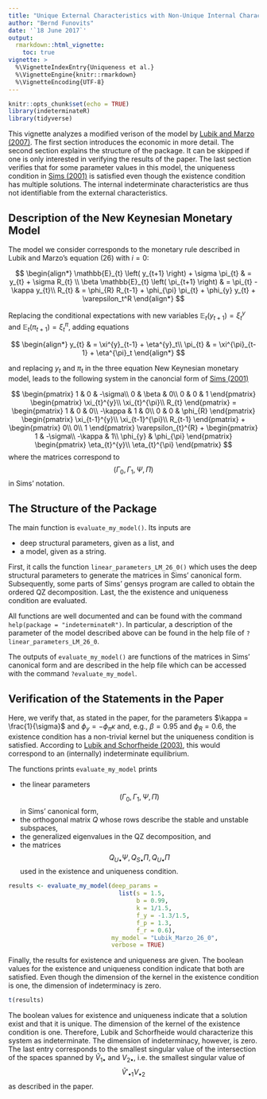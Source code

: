 ```yaml
---
title: "Unique External Characteristics with Non-Unique Internal Characteristics"
author: "Bernd Funovits"
date: '`18 June 2017`'
output:
  rmarkdown::html_vignette:
    toc: true
vignette: >
  %\VignetteIndexEntry{Uniqueness et al.}
  %\VignetteEngine{knitr::rmarkdown}
  %\VignetteEncoding{UTF-8}
---
```


```r
knitr::opts_chunk$set(echo = TRUE)
library(indeterminateR)
library(tidyverse)
```

This vignette analyzes a modified verison of the model by [Lubik and Marzo (2007)](https://doi.org/10.1016/j.iref.2004.09.008). 
The first section introduces the economic in more detail.
The second section explains the structure of the package.
It can be skipped if one is only interested in verifying the results of the paper.
The last section verifies that for some parameter values in this model, the uniqueness condition in [Sims (2001)](https://doi.org/10.1023/A:1020517101123) is satisfied even though the existence condition has multiple solutions.
The internal indeterminate characteristics are thus not identifiable from the external characteristics.

## Description of the New Keynesian Monetary Model

The model we consider corresponds to the monetary rule described in Lubik and Marzo's equation (26) with $i = 0$:

$$
\begin{align*}
    \mathbb{E}_{t} \left( y_{t+1} \right) + \sigma \pi_{t} & = y_{t} + \sigma R_{t} \\
    \beta \mathbb{E}_{t} \left( \pi_{t+1} \right) & = \pi_{t} - \kappa y_{t}\\
    R_{t} & = \phi_{R} R_{t-1} + \phi_{\pi} \pi_{t} + \phi_{y} y_{t} + \varepsilon_t^R
\end{align*}
$$

Replacing the conditional expectations with new variables $\mathbb{E}_{t} \left( y_{t+1} \right) = \xi^{y}_t$ and $\mathbb{E}_{t} \left( \pi_{t+1} \right) = \xi^{\pi}_t$, adding equations 

$$
\begin{align*}
  y_{t} & = \xi^{y}_{t-1} + \eta^{y}_t\\
  \pi_{t} & = \xi^{\pi}_{t-1} + \eta^{\pi}_t
\end{align*}
$$

and replacing $y_t$ and $\pi_t$ in the three equation New Keynesian monetary model, leads to the following system in the canoncial form of [Sims (2001)](https://doi.org/10.1023/A:1020517101123)

$$
\begin{pmatrix}
    1 & 0 & -\sigma\\
    0 & \beta & 0\\
    0 & 0 & 1
\end{pmatrix}
\begin{pmatrix}
    \xi_{t}^{y}\\
    \xi_{t}^{\pi}\\
    R_{t}
\end{pmatrix} =
\begin{pmatrix}
    1 & 0 & 0\\
    -\kappa & 1 & 0\\
    0 & 0 & \phi_{R}
\end{pmatrix}
\begin{pmatrix}
    \xi_{t-1}^{y}\\
    \xi_{t-1}^{\pi}\\
    R_{t-1}
\end{pmatrix} + 
\begin{pmatrix}
    0\\
    0\\
    1
\end{pmatrix} 
\varepsilon_{t}^{R} + 
\begin{pmatrix}
    1 & -\sigma\\
    -\kappa & 1\\
    \phi_{y} & \phi_{\pi}
\end{pmatrix}
\begin{pmatrix}
    \eta_{t}^{y}\\
    \eta_{t}^{\pi}
\end{pmatrix}
$$
where the matrices correspond to $$ \left( \Gamma_0, \Gamma_1, \Psi, \Pi \right) $$ in Sims' notation.

## The Structure of the Package

The main function is `evaluate_my_model()`.
Its inputs are 

* deep structural parameters, given as a list, and 
* a model, given as a string.

First, it calls the function `linear_parameters_LM_26_0()` which uses the deep structural parameters to generate the matrices in Sims' canonical form.
Subsequently, some parts of Sims' gensys program are called to obtain the ordered QZ decomposition.
Last, the the existence and uniqueness condition are evaluated.

All functions are well documented and can be found with the command `help(package = "indeterminateR")`.
In particular, a description of the parameter of the model described above can be found in the help file of `?linear_parameters_LM_26_0`.

The outputs of `evaluate_my_model()` are functions of the matrices in Sims' canonical form and are described in the help file which can be accessed with the command `?evaluate_my_model`.

## Verification of the Statements in the Paper

Here, we verify that, as stated in the paper, for the parameters $\kappa = \frac{1}{\sigma}$ and $\phi_{y} = -\phi_{\pi} \kappa$ and, e.g., $\beta = 0.95$ and $\phi_R = 0.6$, the existence condition has a non-trivial kernel but the uniqueness condition is satisfied. 
According to [Lubik and Schorfheide (2003)](https://doi.org/10.1016/S0165-1889\(02\)00153-7), this would correspond to an (internally) indeterminate equilibrium.

The functions prints `evaluate_my_model` prints

* the linear parameters $$ \left( \Gamma_0, \Gamma_1, \Psi, \Pi \right) $$ in Sims' canonical form,
* the orthogonal matrix $Q$ whose rows describe the stable and unstable subspaces,
* the generalized eigenvalues in the QZ decomposition, and
* the matrices $$ Q_{U \bullet} \Psi, Q_{S \bullet} \Pi, Q_{U \bullet} \Pi $$ used in the existence and uniqueness condition.


```r
results <- evaluate_my_model(deep_params = 
                               list(s = 1.5, 
                                    b = 0.99, 
                                    k = 1/1.5, 
                                    f_y = -1.3/1.5, 
                                    f_p = 1.3, 
                                    f_r = 0.6),
                             my_model = "Lubik_Marzo_26_0", 
                             verbose = TRUE)
```

Finally, the results for existence and uniqueness are given.
The boolean values for the existence and uniqueness condition indicate that both are satisfied.
Even though the dimension of the kernel in the existence condition is one, the dimension of indeterminacy is zero.


```r
t(results)
```

The boolean values for existence and uniqueness indicate that a solution exist and that it is unique.
The dimension of the kernel of the existence condition is one.
Therefore, Lubik and Schorfheide would characterize this system as indeterminate.
The dimension of indeterminacy, however, is zero.
The last entry corresponds to the smallest singular value of the intersection of the spaces spanned by $\tilde{V}_{1 \bullet}$ and $V_{2 \bullet}$, i.e. the smallest singular value of 
$$
\tilde{V}'_{\bullet1}V_{\bullet2}
$$
as described in the paper.
